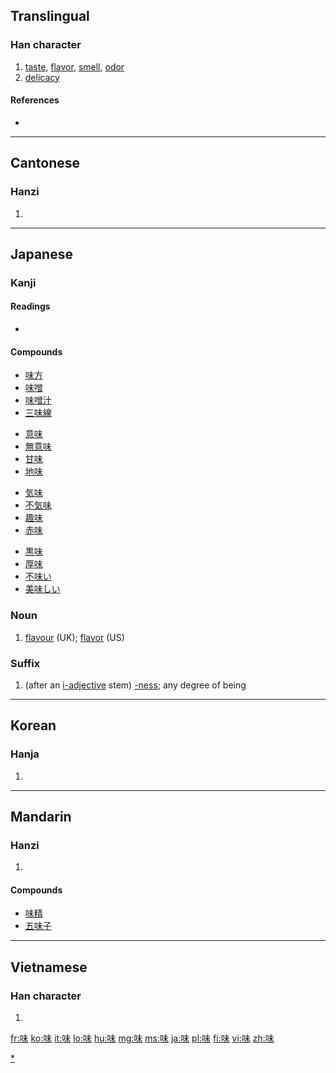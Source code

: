 ==Translingual==

===Han character===
{{Han char|rn=30|rad=口|as=05|sn=8|four=6509<sub>0</sub>|canj=口十木 (RJD)}}

# [[taste]], [[flavor]], [[smell]], [[odor]]
# [[delicacy]]

====References====
* {{Han ref|kx=0182.130|dkj=03456|dj=0401.140|hdz=10597.060|uh=5473|ud=21619|bh=A8FD|bd=43261}}

----

==Cantonese==

===Hanzi===
{{yue-hanzi|jyut=|y=mei6}}

# {{defn|Cantonese|sort=口05}}

----

==Japanese==

===Kanji===
{{ja-kanji|grade=3|rs=口05}}

====Readings====
* {{ja-readings|on=[[み]] ([[mi]]), [[び]] ([[bi]])|kun=[[あじ]] ([[aji]]), [[あじわう]] ([[味わう]], [[ajiwau]])}}

====Compounds====
{{top4}}
* [[味方]]
* [[味噌]]
* [[味噌汁]]
* [[三味線]]
{{mid4}}
* [[意味]]
* [[無意味]]
* [[甘味]]
* [[地味]]
{{mid4}}
* [[気味]]
* [[不気味]]
* [[趣味]]
* [[赤味]]
{{mid4}}
* [[黒味]]
* [[厚味]]
* [[不味い]]
* [[美味しい]]
{{bottom}}

===Noun===
{{ja-noun|k|hira=あじ|rom=aji}}

# [[flavour]] (UK); [[flavor]] (US)
[[Category:ja:Taste|*]]

===Suffix===
{{ja-pos|k|suffix|hira=み|rom=mi}}

# (after an [[形容詞|i-adjective]] stem) [[-ness]]; any degree of being

----

==Korean==

===Hanja===
{{ko-hanja|hangeul=미|rv=mi|mr=mi}}

# {{defn|Korean|sort=口05}}

----

==Mandarin==

===Hanzi===
{{cmn-hanzi|pin=[[wèi]] ([[wei4]])|wg=wei<sup>4</sup>}}

# {{defn|Mandarin|sort=口05}}

====Compounds====
*[[味精]]
*[[五味子]]

----

==Vietnamese==

===Han character===
{{vi-hantu|[[vị]], [[mùi]], [[mồi]]|rs=口05}}

# {{defn|Vietnamese|sort=口05}}

[[fr:味]]
[[ko:味]]
[[it:味]]
[[lo:味]]
[[hu:味]]
[[mg:味]]
[[ms:味]]
[[ja:味]]
[[pl:味]]
[[fi:味]]
[[vi:味]]
[[zh:味]]